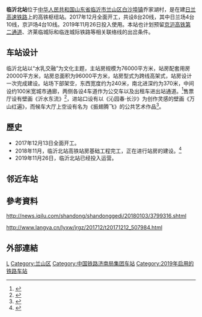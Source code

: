 {{otheruseslist
|[[日兰高速铁路|日兰高速铁路]]及京沪二通道的一座车站
|2003至2018年间曾称'''临沂北站'''的胶新铁路上的车站|临沂东站
|
}}
{{Expand|time=2018-11-29T12:16:31+00:00}}
{{Infobox station
|name = 临沂北站
|eng_name = Linyibei Railway Station
|symbol_right = {{rint|cn|rail}}
|image = Linyibei Raliway Station 02.jpg
|caption = 
|other_name = 
|address = {{CHN}}[[山东省|山东省]][[临沂市|临沂市]][[兰山区|兰山区]][[白沙埠镇|白沙埠镇]]乔家湖村
|coordinates = {{coord|35.196789|118.374854|display=inline,title}}
|elevation = 
|owned = [[中国铁路济南局集团有限公司|中国铁路济南局集团有限公司]][[临沂车务段|临沂车务段]]
|operator = 
|lines = [[日兰高速铁路|日兰高速铁路]]
|distance = 
|platform = 4座[[岛式站台|岛式站台]]（初期）
|tracks = 10条（远期20条）
|bus_routes = 
|bus_stands = 
|connections = 
|structure = 地面车站
|hall = 
|depth = 
|levels = 
|interchange = 
|exits = 
|architect = 
|architectural_style = 
|colour = 
|type = 客运站
|status = 
|code = 38150
|commercial_code = UMK
|pinyin_code = LYB
|iata = 
|zone = 
|classification = 
|website = 
|built = 
|opened = 2019年11月26日
|opening = 
|closed = 
|rebuilt = 
|electrified = 
|former = 
|pass_year = 
|passengers = 
|pass_system = 
|pass_rank = 
|mpassengers = 
|trains = 
|station_hours = 
|hours = 
|first = 
|last = 
|adjacent = 
|other_services = 
|route_map = 
}}
'''临沂北站'''位于[[中华人民共和国|中华人民共和国]][[山东省|山东省]][[临沂市|临沂市]][[兰山区|兰山区]][[白沙埠镇|白沙埠镇]]乔家湖村，是在建[[日兰高速铁路|日兰高速铁路]]上的高铁枢纽站。2017年12月全面开工，共设8台20线，其中日兰场4台10线，京沪场4台10线。2019年11月26日投入使用。本站也计划预留[[京沪高铁第二通道|京沪高铁第二通道]]、济莱临城际和临连城际铁路等相关联络线的出岔条件。

==车站设计==
临沂北站以“水乳交融”为文化主题，主站房规模为76000平方米，站房配套用房20000平方米，站房总面积为96000平方米，站房型式为跨线高架式，站房设计一次完成建设。站场下部架空，东西宽度约为240米，南北进深约为370米，中间设约100米宽城市通廊，两侧各设4车道作为公交车以及出租车进出站通道。<ref>{{Cite web |url=http://sd.sina.com.cn/news/2018-01-03/detail-ifyqcwaq7216834.shtml |title=“现形了” 临沂高铁北站最新内部照片曝光 |accessdate=2018-11-29 |archive-date=2018-11-29 |archive-url=https://web.archive.org/web/20181129142427/http://sd.sina.com.cn/news/2018-01-03/detail-ifyqcwaq7216834.shtml |dead-url=no }}</ref>售票厅设有壁画《沂水东流》<ref>{{cite news|url=http://linyi.dzwww.com/news/201911/t20191124_17185420.htm|title=上车！坐高铁“环游齐鲁”，这些“黑科技”让你惊叹|publisher=大众网·海报新闻|date=2019-11-24|accessdate=2019-11-24}}</ref>，进站口设有以《沁园春·长沙》为创作灵感的壁画《万山红遍》，而候车大厅上空设有名为《振翅腾飞》的公共艺术作品<ref>{{cite news|url=http://app.langya.cn/a/155310.html|title=发车啦！临报融媒带您体验山东首趟高铁环游齐鲁列车|publisher=在临沂客户端|date=2019-11-24|accessdate=2019-11-24}}</ref>。

==歷史==
* 2017年12月13日全面开工。
* 2018年11月，临沂北站高铁站房基础工程完工，正在进行站房的建设。<ref>{{cite news |author1=陈牛 |title=鲁南高铁临沂北站现雏形 明年3月主体将完工_临沂新闻_临沂大众网 |url=http://linyi.dzwww.com/news/201811/t20181129_16724676.htm |work=大众网-沂蒙晚报 |language=zh-CN |accessdate=2018-11-30 |archive-date=2018-11-29 |archive-url=https://web.archive.org/web/20181129142413/http://linyi.dzwww.com/news/201811/t20181129_16724676.htm |dead-url=no }}</ref>
*2019年11月26日，临沂北站已经投入运营。

==邻近车站==
{{start rail box|[[File:China_Railways.svg|16px]] [[中国铁路|中国铁路]]}}
{{s-inop|[[费县北站|费县北站]]|{{站|兰考南}}方向}}
{{s-line|[[日兰高速铁路|日兰高速铁路]]<br />←  km 临沂北站 40km →}}
{{s-inop|[[莒南北站|莒南北站]]|{{站|日照}}方向}}
{{end box}}

==參考資料==
{{reflist}}
http://news.iqilu.com/shandong/shandonggedi/20180103/3799316.shtml{{Wayback|url=http://news.iqilu.com/shandong/shandonggedi/20180103/3799316.shtml |date=20190917143230 }}

http://www.langya.cn/lyxw/jrgz/201712/t20171212_507984.html<nowiki/>

==外部連結==

{{日兰高速铁路}}
{{潍宿高速铁路}}
[[Category:临沂市铁路车站|L]]
[[Category:兰山区|Category:兰山区]]
[[Category:中国铁路济南局集团车站|Category:中国铁路济南局集团车站]]
[[Category:2019年启用的铁路车站|Category:2019年启用的铁路车站]]
